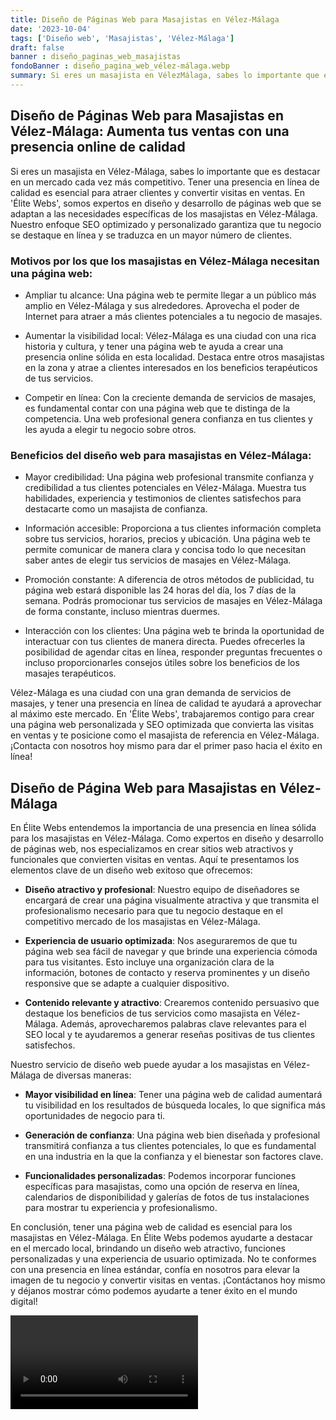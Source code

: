 ```yaml
---
title: Diseño de Páginas Web para Masajistas en Vélez-Málaga
date: '2023-10-04'
tags: ['Diseño web', 'Masajistas', 'Vélez-Málaga']
draft: false
banner : diseño_paginas_web_masajistas
fondoBanner : diseño_pagina_web_vélez-málaga.webp
summary: Si eres un masajista en VélezMálaga, sabes lo importante que es destacar en un mercado cada vez más competitivo. Tener una presencia en línea de calidad es esencial para atraer clientes y convertir visitas en ventas. En 'Élite Webs', somos expertos en diseño y desarrollo de páginas web que se adaptan a las necesidades específicas de los masajistas en VélezMálaga. Nuestro enfoque SEO optimizado y personalizado garantiza que tu negocio se destaque en línea y se traduzca en un mayor número de clientes.
---
```


## Diseño de Páginas Web para Masajistas en Vélez-Málaga: Aumenta tus ventas con una presencia online de calidad

Si eres un masajista en Vélez-Málaga, sabes lo importante que es destacar en un mercado cada vez más competitivo. Tener una presencia en línea de calidad es esencial para atraer clientes y convertir visitas en ventas. En 'Élite Webs', somos expertos en diseño y desarrollo de páginas web que se adaptan a las necesidades específicas de los masajistas en Vélez-Málaga. Nuestro enfoque SEO optimizado y personalizado garantiza que tu negocio se destaque en línea y se traduzca en un mayor número de clientes.

### Motivos por los que los masajistas en Vélez-Málaga necesitan una página web:

- Ampliar tu alcance: Una página web te permite llegar a un público más amplio en Vélez-Málaga y sus alrededores. Aprovecha el poder de Internet para atraer a más clientes potenciales a tu negocio de masajes.

- Aumentar la visibilidad local: Vélez-Málaga es una ciudad con una rica historia y cultura, y tener una página web te ayuda a crear una presencia online sólida en esta localidad. Destaca entre otros masajistas en la zona y atrae a clientes interesados en los beneficios terapéuticos de tus servicios.

- Competir en línea: Con la creciente demanda de servicios de masajes, es fundamental contar con una página web que te distinga de la competencia. Una web profesional genera confianza en tus clientes y les ayuda a elegir tu negocio sobre otros.

### Beneficios del diseño web para masajistas en Vélez-Málaga:

- Mayor credibilidad: Una página web profesional transmite confianza y credibilidad a tus clientes potenciales en Vélez-Málaga. Muestra tus habilidades, experiencia y testimonios de clientes satisfechos para destacarte como un masajista de confianza.

- Información accesible: Proporciona a tus clientes información completa sobre tus servicios, horarios, precios y ubicación. Una página web te permite comunicar de manera clara y concisa todo lo que necesitan saber antes de elegir tus servicios de masajes en Vélez-Málaga.

- Promoción constante: A diferencia de otros métodos de publicidad, tu página web estará disponible las 24 horas del día, los 7 días de la semana. Podrás promocionar tus servicios de masajes en Vélez-Málaga de forma constante, incluso mientras duermes.

- Interacción con los clientes: Una página web te brinda la oportunidad de interactuar con tus clientes de manera directa. Puedes ofrecerles la posibilidad de agendar citas en línea, responder preguntas frecuentes o incluso proporcionarles consejos útiles sobre los beneficios de los masajes terapéuticos.

Vélez-Málaga es una ciudad con una gran demanda de servicios de masajes, y tener una presencia en línea de calidad te ayudará a aprovechar al máximo este mercado. En 'Élite Webs', trabajaremos contigo para crear una página web personalizada y SEO optimizada que convierta las visitas en ventas y te posicione como el masajista de referencia en Vélez-Málaga. ¡Contacta con nosotros hoy mismo para dar el primer paso hacia el éxito en línea!

<GifSeo />

<Cta />

## Diseño de Página Web para Masajistas en Vélez-Málaga

En Élite Webs entendemos la importancia de una presencia en línea sólida para los masajistas en Vélez-Málaga. Como expertos en diseño y desarrollo de páginas web, nos especializamos en crear sitios web atractivos y funcionales que convierten visitas en ventas. Aquí te presentamos los elementos clave de un diseño web exitoso que ofrecemos:

- **Diseño atractivo y profesional**: Nuestro equipo de diseñadores se encargará de crear una página visualmente atractiva y que transmita el profesionalismo necesario para que tu negocio destaque en el competitivo mercado de los masajistas en Vélez-Málaga.

- **Experiencia de usuario optimizada**: Nos aseguraremos de que tu página web sea fácil de navegar y que brinde una experiencia cómoda para tus visitantes. Esto incluye una organización clara de la información, botones de contacto y reserva prominentes y un diseño responsive que se adapte a cualquier dispositivo.

- **Contenido relevante y atractivo**: Crearemos contenido persuasivo que destaque los beneficios de tus servicios como masajista en Vélez-Málaga. Además, aprovecharemos palabras clave relevantes para el SEO local y te ayudaremos a generar reseñas positivas de tus clientes satisfechos.

Nuestro servicio de diseño web puede ayudar a los masajistas en Vélez-Málaga de diversas maneras:

- **Mayor visibilidad en línea**: Tener una página web de calidad aumentará tu visibilidad en los resultados de búsqueda locales, lo que significa más oportunidades de negocio para ti.

- **Generación de confianza**: Una página web bien diseñada y profesional transmitirá confianza a tus clientes potenciales, lo que es fundamental en una industria en la que la confianza y el bienestar son factores clave.

- **Funcionalidades personalizadas**: Podemos incorporar funciones específicas para masajistas, como una opción de reserva en línea, calendarios de disponibilidad y galerías de fotos de tus instalaciones para mostrar tu experiencia y profesionalismo.

En conclusión, tener una página web de calidad es esencial para los masajistas en Vélez-Málaga. En Élite Webs podemos ayudarte a destacar en el mercado local, brindando un diseño web atractivo, funciones personalizadas y una experiencia de usuario optimizada. No te conformes con una presencia en línea estándar, confía en nosotros para elevar la imagen de tu negocio y convertir visitas en ventas. ¡Contáctanos hoy mismo y déjanos mostrar cómo podemos ayudarte a tener éxito en el mundo digital!

<Video />

<CtaBot job='Masajistas' city='Vélez-Málaga'/>

<Gmaps query='Vélez-Málaga+españa+maps' />